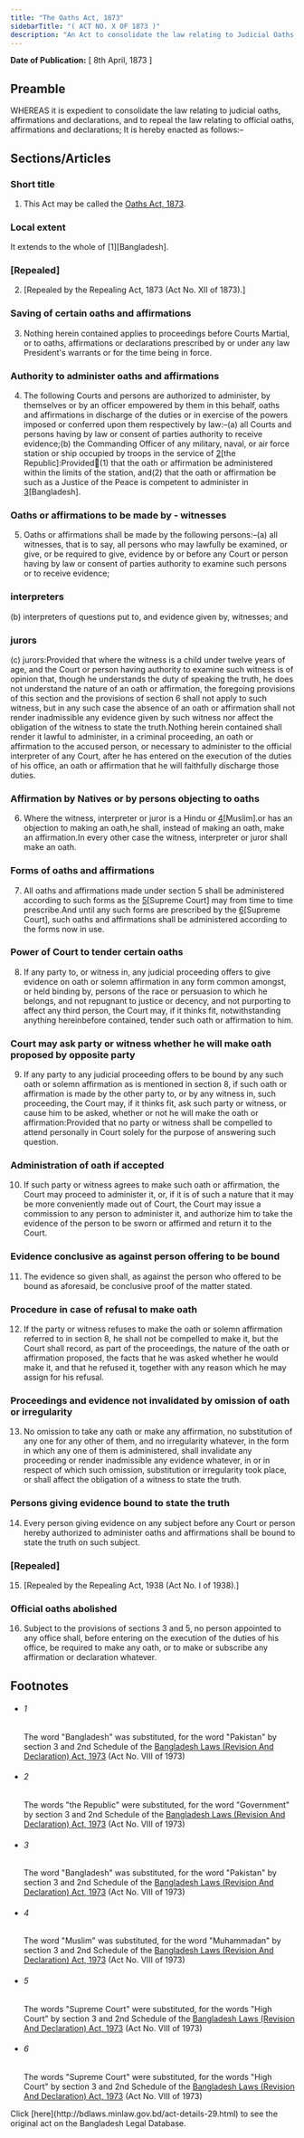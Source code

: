 ```yaml
---
title: "The Oaths Act, 1873"
sidebarTitle: "( ACT NO. X OF 1873 )"
description: "An Act to consolidate the law relating to Judicial Oaths, and for other purposes."
---
```


**Date of Publication:** [ 8th April, 1873 ]

## Preamble

WHEREAS it is expedient to consolidate the law relating to judicial oaths, affirmations and declarations, and to repeal the law relating to official oaths, affirmations and declarations; It is hereby enacted as follows:–

## Sections/Articles

### Short title

1. This Act may be called the [Oaths Act, 1873](/laws/volume-2/act-29 "Oaths Act, 1873").

### Local extent

It extends to the whole of [1][Bangladesh].

### [Repealed]

2. [Repealed by the Repealing Act, 1873 (Act No. XII of 1873).]

### Saving of certain oaths and affirmations

3. Nothing herein contained applies to proceedings before Courts Martial, or to oaths, affirmations or declarations prescribed by or under any law President's warrants or for the time being in force.

### Authority to administer oaths and affirmations

4. The following Courts and persons are authorized to administer, by themselves or by an officer empowered by them in this behalf, oaths and affirmations in discharge of the duties or in exercise of the powers imposed or conferred upon them respectively by law:–(a) all Courts and persons having by law or consent of parties authority to receive evidence;(b) the Commanding Officer of any military, naval, or air force station or ship occupied by troops in the service of [2](1)[the Republic]:Provided(1) that the oath or affirmation be administered within the limits of the station, and(2) that the oath or affirmation be such as a Justice of the Peace is competent to administer in [3](2)[Bangladesh].

### Oaths or affirmations to be made by - witnesses

5. Oaths or affirmations shall be made by the following persons:–(a) all witnesses, that is to say, all persons who may lawfully be examined, or give, or be required to give, evidence by or before any Court or person having by law or consent of parties authority to examine such persons or to receive evidence;

### interpreters

(b) interpreters of questions put to, and evidence given by, witnesses; and

### jurors

(c) jurors:Provided that where the witness is a child under twelve years of age, and the Court or person having authority to examine such witness is of opinion that, though he understands the duty of speaking the truth, he does not understand the nature of an oath or affirmation, the foregoing provisions of this section and the provisions of section 6 shall not apply to such witness, but in any such case the absence of an oath or affirmation shall not render inadmissible any evidence given by such witness nor affect the obligation of the witness to state the truth.Nothing herein contained shall render it lawful to administer, in a criminal proceeding, an oath or affirmation to the accused person, or necessary to administer to the official interpreter of any Court, after he has entered on the execution of the duties of his office, an oath or affirmation that he will faithfully discharge those duties.

### Affirmation by Natives or by persons objecting to oaths

6. Where the witness, interpreter or juror is a Hindu or [4](1)[Muslim].or has an objection to making an oath,he shall, instead of making an oath, make an affirmation.In every other case the witness, interpreter or juror shall make an oath.

### Forms of oaths and affirmations

7. All oaths and affirmations made under section 5 shall be administered according to such forms as the [5](1)[Supreme Court] may from time to time prescribe.And until any such forms are prescribed by the [6](2)[Supreme Court], such oaths and affirmations shall be administered according to the forms now in use.

### Power of Court to tender certain oaths

8. If any party to, or witness in, any judicial proceeding offers to give evidence on oath or solemn affirmation in any form common amongst, or held binding by, persons of the race or persuasion to which he belongs, and not repugnant to justice or decency, and not purporting to affect any third person, the Court may, if it thinks fit, notwithstanding anything hereinbefore contained, tender such oath or affirmation to him.

### Court may ask party or witness whether he will make oath proposed by opposite party

9. If any party to any judicial proceeding offers to be bound by any such oath or solemn affirmation as is mentioned in section 8, if such oath or affirmation is made by the other party to, or by any witness in, such proceeding, the Court may, if it thinks fit, ask such party or witness, or cause him to be asked, whether or not he will make the oath or affirmation:Provided that no party or witness shall be compelled to attend personally in Court solely for the purpose of answering such question.

### Administration of oath if accepted

10. If such party or witness agrees to make such oath or affirmation, the Court may proceed to administer it, or, if it is of such a nature that it may be more conveniently made out of Court, the Court may issue a commission to any person to administer it, and authorize him to take the evidence of the person to be sworn or affirmed and return it to the Court.

### Evidence conclusive as against person offering to be bound

11. The evidence so given shall, as against the person who offered to be bound as aforesaid, be conclusive proof of the matter stated.

### Procedure in case of refusal to make oath

12. If the party or witness refuses to make the oath or solemn affirmation referred to in section 8, he shall not be compelled to make it, but the Court shall record, as part of the proceedings, the nature of the oath or affirmation proposed, the facts that he was asked whether he would make it, and that he refused it, together with any reason which he may assign for his refusal.

### Proceedings and evidence not invalidated by omission of oath or irregularity

13. No omission to take any oath or make any affirmation, no substitution of any one for any other of them, and no irregularity whatever, in the form in which any one of them is administered, shall invalidate any proceeding or render inadmissible any evidence whatever, in or in respect of which such omission, substitution or irregularity took place, or shall affect the obligation of a witness to state the truth.

### Persons giving evidence bound to state the truth

14. Every person giving evidence on any subject before any Court or person hereby authorized to administer oaths and affirmations shall be bound to state the truth on such subject.

### [Repealed]

15. [Repealed by the Repealing Act, 1938 (Act No. I of 1938).]

### Official oaths abolished

16. Subject to the provisions of sections 3 and 5, no person appointed to any office shall, before entering on the execution of the duties of his office, be required to make any oath, or to make or subscribe any affirmation or declaration whatever.

## Footnotes

- ###### 1

  The word "Bangladesh" was substituted, for the word "Pakistan" by section 3 and 2nd Schedule of the [Bangladesh Laws (Revision And Declaration) Act, 1973](/laws/volume-17/act-430 "Bangladesh Laws (Revision And Declaration) Act, 1973") (Act No. VIII of 1973)

- ###### 2

  The words "the Republic" were substituted, for the word "Government" by section 3 and 2nd Schedule of the [Bangladesh Laws (Revision And Declaration) Act, 1973](/laws/volume-17/act-430 "Bangladesh Laws (Revision And Declaration) Act, 1973") (Act No. VIII of 1973)

- ###### 3

  The word "Bangladesh" was substituted, for the word "Pakistan" by section 3 and 2nd Schedule of the [Bangladesh Laws (Revision And Declaration) Act, 1973](/laws/volume-17/act-430 "Bangladesh Laws (Revision And Declaration) Act, 1973") (Act No. VIII of 1973)

- ###### 4

  The word "Muslim" was substituted, for the word "Muhammadan" by section 3 and 2nd Schedule of the [Bangladesh Laws (Revision And Declaration) Act, 1973](/laws/volume-17/act-430 "Bangladesh Laws (Revision And Declaration) Act, 1973") (Act No. VIII of 1973)

- ###### 5

  The words "Supreme Court" were substituted, for the words "High Court" by section 3 and 2nd Schedule of the [Bangladesh Laws (Revision And Declaration) Act, 1973](/laws/volume-17/act-430 "Bangladesh Laws (Revision And Declaration) Act, 1973") (Act No. VIII of 1973)

- ###### 6

  The words "Supreme Court" were substituted, for the words "High Court" by section 3 and 2nd Schedule of the [Bangladesh Laws (Revision And Declaration) Act, 1973](/laws/volume-17/act-430 "Bangladesh Laws (Revision And Declaration) Act, 1973") (Act No. VIII of 1973)

<Note>
  Click [here](http://bdlaws.minlaw.gov.bd/act-details-29.html) to see the original act on the Bangladesh Legal Database.
</Note>
